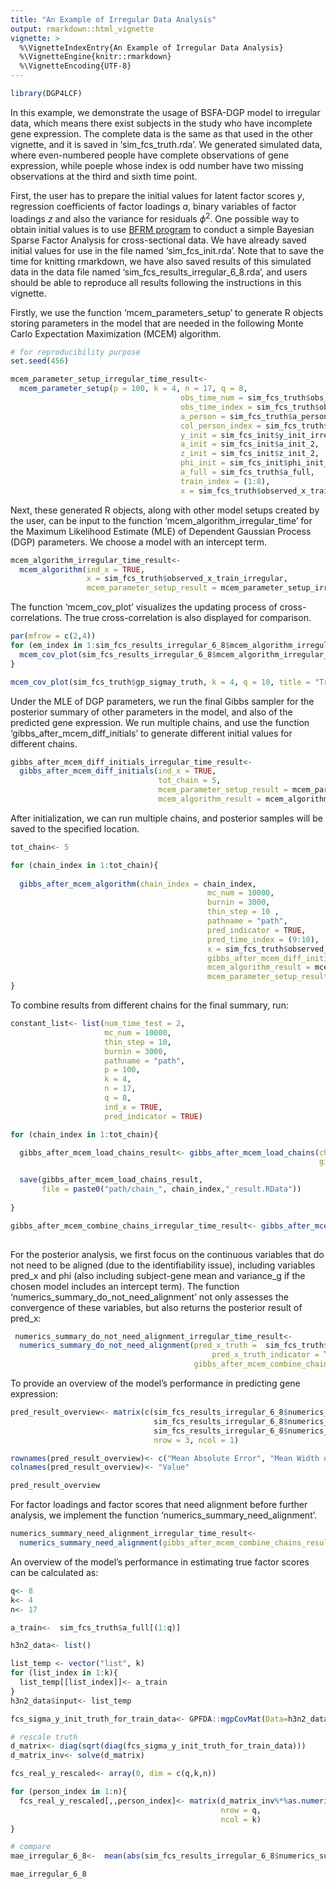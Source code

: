 ```yaml
---
title: "An Example of Irregular Data Analysis"
output: rmarkdown::html_vignette
vignette: >
  %\VignetteIndexEntry{An Example of Irregular Data Analysis}
  %\VignetteEngine{knitr::rmarkdown}
  %\VignetteEncoding{UTF-8}
---
```


```r
library(DGP4LCF)
```

In this example, we demonstrate the usage of BSFA-DGP model to irregular data, which means there exist subjects in the study who have incomplete gene expression. The complete data is the same as that used in the other vignette, and it is saved in 'sim_fcs_truth.rda'. We generated simulated data, where even-numbered people have complete observations of gene expression, while poeple whose index is odd number have two missing observations at the third and sixth time point. 

First, the user has to prepare the initial values for latent factor scores $y$, regression coefficients of factor loadings $a$, binary variables of factor loadings $z$ and also the variance for residuals $\phi^2$. One possible way to obtain initial values is to use [BFRM program](http://www2.stat.duke.edu/~mw/mwsoftware/BFRM/examples.html) to conduct a simple Bayesian Sparse Factor Analysis for cross-sectional data. We have already saved initial values for use in the file named 'sim_fcs_init.rda'. Note that to save the time for knitting rmarkdown, we have also saved results of this simulated data in the data file named 'sim_fcs_results_irregular_6_8.rda', and users should be able to reproduce all results following the instructions in this vignette. 

Firstly, we use the function 'mcem_parameters_setup' to generate R objects storing parameters in the model that are needed in the following Monte Carlo Expectation Maximization (MCEM) algorithm. 

```r

# for reproducibility purpose
set.seed(456)

mcem_parameter_setup_irregular_time_result<-
  mcem_parameter_setup(p = 100, k = 4, n = 17, q = 8,
                                      obs_time_num = sim_fcs_truth$obs_time_num,
                                      obs_time_index = sim_fcs_truth$obs_time_index,
                                      a_person = sim_fcs_truth$a_person,
                                      col_person_index = sim_fcs_truth$col_person_index,
                                      y_init = sim_fcs_init$y_init_irregular,
                                      a_init = sim_fcs_init$a_init_2,
                                      z_init = sim_fcs_init$z_init_2,
                                      phi_init = sim_fcs_init$phi_init_irregular,
                                      a_full = sim_fcs_truth$a_full,
                                      train_index = (1:8),
                                      x = sim_fcs_truth$observed_x_train_irregular)

```

Next, these generated R objects, along with other model setups created by the user, can be input to the function 'mcem_algorithm_irregular_time' for the Maximum Likelihood Estimate (MLE) of Dependent Gaussian Process (DGP) parameters. We choose a model with an intercept term. 

```r

mcem_algorithm_irregular_time_result<-
  mcem_algorithm(ind_x = TRUE,
                 x = sim_fcs_truth$observed_x_train_irregular,
                 mcem_parameter_setup_result = mcem_parameter_setup_irregular_time_result)

```

The function 'mcem_cov_plot' visualizes the updating process of cross-correlations. The true cross-correlation is also displayed for comparison.

```r

par(mfrow = c(2,4))
for (em_index in 1:sim_fcs_results_irregular_6_8$mcem_algorithm_irregular_time_result$index_used){
  mcem_cov_plot(sim_fcs_results_irregular_6_8$mcem_algorithm_irregular_time_result$sigmay_record[em_index,,], k = 4, q = 8, title = paste0("MCEM Iteration ", em_index))
}

mcem_cov_plot(sim_fcs_truth$gp_sigmay_truth, k = 4, q = 10, title = "Truth: Correlated Factors")

```

Under the MLE of DGP parameters, we run the final Gibbs sampler for the posterior summary of other parameters in the model, and also of the predicted gene expression. We run multiple chains, and use the function 'gibbs_after_mcem_diff_initials' to generate different initial values for different chains.

```r

gibbs_after_mcem_diff_initials_irregular_time_result<-
  gibbs_after_mcem_diff_initials(ind_x = TRUE,
                                 tot_chain = 5, 
                                 mcem_parameter_setup_result = mcem_parameter_setup_irregular_time_result,
                                 mcem_algorithm_result = mcem_algorithm_irregular_time_result)

```

After initialization, we can run multiple chains, and posterior samples will be saved to the specified location.

```r

tot_chain<- 5

for (chain_index in 1:tot_chain){
  
  gibbs_after_mcem_algorithm(chain_index = chain_index,
                                            mc_num = 10000,
                                            burnin = 3000,
                                            thin_step = 10 ,
                                            pathname = "path",
                                            pred_indicator = TRUE,
                                            pred_time_index = (9:10),
                                            x = sim_fcs_truth$observed_x_train_irregular,
                                            gibbs_after_mcem_diff_initials_result = gibbs_after_mcem_diff_initials_irregular_time_result,
                                            mcem_algorithm_result = mcem_algorithm_irregular_time_result,
                                            mcem_parameter_setup_result =  mcem_parameter_setup_irregular_time_result)
}

```

To combine results from different chains for the final summary, run:

```r

constant_list<- list(num_time_test = 2,
                     mc_num = 10000,
                     thin_step = 10,
                     burnin = 3000,
                     pathname = "path",
                     p = 100,
                     k = 4,
                     n = 17,
                     q = 8,
                     ind_x = TRUE,
                     pred_indicator = TRUE)

for (chain_index in 1:tot_chain){

  gibbs_after_mcem_load_chains_result<- gibbs_after_mcem_load_chains(chain_index = chain_index,
                                                                     gibbs_after_mcem_algorithm_result = constant_list)

  save(gibbs_after_mcem_load_chains_result,
       file = paste0("path/chain_", chain_index,"_result.RData"))
  
}

gibbs_after_mcem_combine_chains_irregular_time_result<- gibbs_after_mcem_combine_chains(tot_chain = 5,
                                                                                        gibbs_after_mcem_algorithm_result = constant_list)

```

For the posterior analysis, we first focus on the continuous variables that do not need to be aligned (due to the identifiability issue), including variables pred_x and phi (also including subject-gene mean and variance_g if the chosen model includes an intercept term). The function 'numerics_summary_do_not_need_alignment' not only assesses the convergence of these variables, but also returns the posterior result of pred_x: 

```r

 numerics_summary_do_not_need_alignment_irregular_time_result<- 
  numerics_summary_do_not_need_alignment(pred_x_truth =  sim_fcs_truth$observed_x_pred_reformat,
                                             pred_x_truth_indicator = TRUE,
                                         gibbs_after_mcem_combine_chains_result =  gibbs_after_mcem_combine_chains_irregular_time_result)
```

To provide an overview of the model's performance in predicting gene expression: 

```r

pred_result_overview<- matrix(c(sim_fcs_results_irregular_6_8$numerics_summary_do_not_need_alignment_irregular_time_result$pred_x_result$mae_using_median_est,
                                sim_fcs_results_irregular_6_8$numerics_summary_do_not_need_alignment_irregular_time_result$pred_x_result$mean_width_interval,        
                                sim_fcs_results_irregular_6_8$numerics_summary_do_not_need_alignment_irregular_time_result$pred_x_result$proportion_of_within_interval_biomarkers), 
                                nrow = 3, ncol = 1)

rownames(pred_result_overview)<- c("Mean Absolute Error", "Mean Width of Intervals", "Proportion of Coverage")
colnames(pred_result_overview)<- "Value"

pred_result_overview

```
For factor loadings and factor scores that need alignment before further analysis, we implement the function 'numerics_summary_need_alignment'.  

```r

numerics_summary_need_alignment_irregular_time_result<-
  numerics_summary_need_alignment(gibbs_after_mcem_combine_chains_result =  gibbs_after_mcem_combine_chains_irregular_time_result)

```

An overview of the model's performance in estimating true factor scores can be calculated as:

```r

q<- 8
k<- 4
n<- 17

a_train<-  sim_fcs_truth$a_full[(1:q)]

h3n2_data<- list()

list_temp <- vector("list", k)
for (list_index in 1:k){
  list_temp[[list_index]]<- a_train
}
h3n2_data$input<- list_temp

fcs_sigma_y_init_truth_for_train_data<- GPFDA::mgpCovMat(Data=h3n2_data, hp=sim_fcs_truth$gp_hp_truth)

# rescale truth
d_matrix<- diag(sqrt(diag(fcs_sigma_y_init_truth_for_train_data)))
d_matrix_inv<- solve(d_matrix)

fcs_real_y_rescaled<- array(0, dim = c(q,k,n))

for (person_index in 1:n){
  fcs_real_y_rescaled[,,person_index]<- matrix(d_matrix_inv%*%as.numeric(sim_fcs_truth$real_y[1:q,,person_index]),
                                               nrow = q,
                                               ncol = k)
}

# compare
mae_irregular_6_8<-  mean(abs(sim_fcs_results_irregular_6_8$numerics_summary_need_alignment_irregular_time_result$reordered_summary$latent_y[(1:q),,] - fcs_real_y_rescaled)) 

mae_irregular_6_8
```

